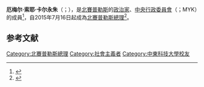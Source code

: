 {{Expand|time=2015-09-14T01:20:55+00:00}}
{{请求翻译|time=2015-09-14T01:20:55+00:00}}
{{Infobox Officeholder
|name             = 厄梅尔·卡尔永朱<br>{{lang|tr|Ömer Kalyoncu}}
|honorific-suffix = 
|image            =
|imagesize        = 
|caption          = 
|office           = {{TRNC}}[[北賽普勒斯總理|總理]]
|president        = [[穆斯塔法·阿肯哲|穆斯塔法·阿肯哲]]
|term_start       = 2015年7月16日
|term_end         = 2016年4月16日
|predecessor      = {{le|厄茲坎·約爾甘哲奧盧|Özkan Yorgancıoğlu}}
|successor        = [[侯赛因·厄兹居尔京|侯赛因·厄兹居尔京]]
|birth_date       = {{birth year and age|1950}}
|birth_place      = {{flag|Cyprus|colonial}}[[凯里尼亚|凯里尼亚]]
|death_date       = 
|death_place      =
|nationality      = {{TRNC}}
|party            = {{le|共和土族黨|Republican Turkish Party}}
|alma_mater       = [[中東理工大學|中東理工大學]]
}}

'''厄梅尔·索耶·卡尔永朱'''（{{lang-tr|Ömer Soyer Kalyoncu}}；{{bd|1950年||||catIdx=K}}），是[[北賽普勒斯|北賽普勒斯]]的[[政治家|政治家]]、{{le|共和土族黨|Republican Turkish Party}}[[中央委員會|中央行政委員會]]（{{lang-tr|Merkez Yönetim Kurulu}}；MYK）的成員<ref name=cm>{{cite web|title=Ömer Soyer Kalyoncu|url=http://www.cm.gov.nc.tr/MilletvekilOzgecmis/kalyoncu.doc|publisher=Assembly of the Republic|accessdate=10 July 2015|language=tr|deadurl=yes|archiveurl=https://web.archive.org/web/20150710212322/http://www.cm.gov.nc.tr/MilletvekilOzgecmis/kalyoncu.doc|archivedate=2015年7月10日}}</ref>，自2015年7月16日起成為[[北賽普勒斯土耳其共和國總理|北賽普勒斯總理]]<ref>{{cite web|title=KKTC'de Kalyoncu başbakanlığındaki yeni koalisyon hükümetine onay|url=http://www.ntv.com.tr/dunya/kktcde-kalyoncu-basbakanligindaki-yeni-koalisyon-hukumetine-onay,HRrObqmIWU2MoqjjmET0Iw|publisher=NTV|accessdate=16 July 2015|language=tr|archive-date=2019-10-22|archive-url=https://web.archive.org/web/20191022052455/https://www.ntv.com.tr/dunya/kktcde-kalyoncu-basbakanligindaki-yeni-koalisyon-hukumetine-onay,HRrObqmIWU2MoqjjmET0Iw|dead-url=no}}</ref>。

==参考文献==
{{reflist}}

{{s-start}}
{{s-off}}
{{s-bef|before={{le|厄茲坎·約爾甘哲奧盧|Özkan Yorgancıoğlu}}}}
{{s-ttl|title=[[北賽普勒斯土耳其共和國總理|北賽普勒斯總理]]|years=2015年－2016年}}
{{s-aft|after=[[侯赛因·厄兹居尔京|侯赛因·厄兹居尔京]]}}
{{s-end}}

{{DEFAULTSORT:Kalyoncu, Omer}}
{{北賽普勒斯總理}}
[[Category:北賽普勒斯總理|Category:北賽普勒斯總理]]
[[Category:社會主義者|Category:社會主義者]]
[[Category:中東科技大學校友|Category:中東科技大學校友]]